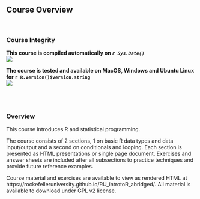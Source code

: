 ## Course Overview
<br>

### Course Integrity
**This course is compiled automatically on _`r Sys.Date()`_ **
<br>
[<img src="https://github.com/RockefellerUniversity/Intro_To_R_1Day/workflows/compilation-check/badge.svg">](https://github.com/RockefellerUniversity/Intro_To_R_1Day/actions?query=workflow%3compilation-check)

**The course is tested and available on MacOS, Windows and Ubuntu Linux for `r R.Version()$version.string`**
<br>
[<img src="https://github.com/RockefellerUniversity/Intro_To_R_1Day/workflows/OS-check/badge.svg">](https://github.com/RockefellerUniversity/Intro_To_R_1Day/actions?query=workflow%3AOS-check)

<br>
<br>

### Overview
This course introduces R and statistical programming.

The course consists of 2 sections, 1 on basic R data types and data input/output and a second on conditionals and looping.
Each section is presented as HTML presentations or single page document. Exercises and answer sheets are included after all subsections to practice techniques and provide future reference examples.

Course material and exercises are available to view as rendered HTML at https://rockefelleruniversity.github.io/RU_introtoR_abridged/.
All material is available to download under GPL v2 license.

